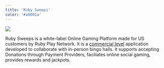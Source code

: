 ```yaml
---
title: 'Ruby Sweeps'
color: '#a0001a'
---
```



<img src={rubysweepsLogo.src} style="max-height: 100px" />

Ruby Sweeps is a white-label Online Gaming Platform made for US customers by Ruby Play Network.
It is a <u>commercial level</u> application developed to collaborate with in-person bingo halls.
It supports accepting Donations through Payment Providers, faciliates online social gaming, provides rewards and jackpots.